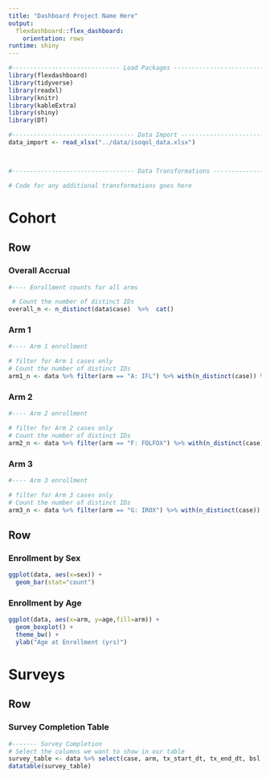 ```yaml
---
title: "Dashboard Project Name Here" 
output:
  flexdashboard::flex_dashboard:
    orientation: rows
runtime: shiny
---
```


```r

#------------------------------ Load Packages ----------------------------------------
library(flexdashboard)
library(tidyverse)
library(readxl)
library(knitr)
library(kableExtra)
library(shiny)
library(DT)

```

```r

#---------------------------------- Data Import ----------------------------------------
data_import <- read_xlsx("../data/isoqol_data.xlsx")



#---------------------------------- Data Transformations --------------------------------

# Code for any additional transformations goes here


```

# Cohort

## Row {data-height="200"}

### __Overall Accrual__

```r
#---- Enrollment counts for all arms

 # Count the number of distinct IDs
overall_n <- n_distinct(data$case)  %>%  cat()                   

```

### Arm 1

```r
#---- Arm 1 enrollment  

# filter for Arm 1 cases only
# Count the number of distinct IDs
arm1_n <- data %>% filter(arm == "A: IFL") %>% with(n_distinct(case)) %>% cat()

```

### Arm 2

```r
#---- Arm 2 enrollment  

# filter for Arm 2 cases only
# Count the number of distinct IDs
arm2_n <- data %>% filter(arm == "F: FOLFOX") %>% with(n_distinct(case)) %>% cat()

```

### Arm 3
```r
#---- Arm 3 enrollment

# filter for Arm 3 cases only
# Count the number of distinct IDs
arm3_n <- data %>% filter(arm == "G: IROX") %>% with(n_distinct(case)) %>% cat()

```

## Row {data-height="800"}

### Enrollment by Sex {data-width="500"}

```r
ggplot(data, aes(x=sex)) + 
  geom_bar(stat="count")
```

### Enrollment by Age {data-width="500"}

```r
ggplot(data, aes(x=arm, y=age,fill=arm)) +
  geom_boxplot() + 
  theme_bw() + 
  ylab("Age at Enrollment (yrs)") 
```

# Surveys

## Row

### Survey Completion Table

```r
#------- Survey Completion  
# Select the columns we want to show in our table
survey_table <- data %>% select(case, arm, tx_start_dt, tx_end_dt, bsl, mo3, mo6)
datatable(survey_table)
```


